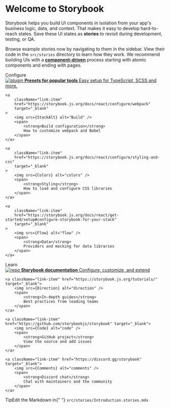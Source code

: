 
<Meta title="Example/Introduction" />

<style>{`
	.subheading {
		--mediumdark: "#999999";
		font-weight: 900;
		font-size: 13px;
		color: #999;
		letter-spacing: 6px;
		line-height: 24px;
		text-transform: uppercase;
		margin-bottom: 12px;
		margin-top: 40px;
	}

	.link-list {
		display: grid;
		grid-template-columns: 1fr;
		grid-template-rows: 1fr 1fr;
		row-gap: 10px;
	}

	@media (min-width: 620px) {
		.link-list {
		row-gap: 20px;
		column-gap: 20px;
		grid-template-columns: 1fr 1fr;
		}
	}

	@media all and (-ms-high-contrast:none) {
	.link-list {
		display: -ms-grid;
		-ms-grid-columns: 1fr 1fr;
		-ms-grid-rows: 1fr 1fr;
		}
	}

	.link-item {
		display: block;
		padding: 20px 30px 20px 15px;
		border: 1px solid #00000010;
		border-radius: 5px;
		transition: background 150ms ease-out, border 150ms ease-out, transform 150ms ease-out;
		color: #333333;
		display: flex;
		align-items: flex-start;
	}

	.link-item:hover {
		border-color: #1EA7FD50;
		transform: translate3d(0, -3px, 0);
		box-shadow: rgba(0, 0, 0, 0.08) 0 3px 10px 0;
	}

	.link-item:active {
		border-color: #1EA7FD;
		transform: translate3d(0, 0, 0);
	}

	.link-item strong {
		font-weight: 700;
		display: block;
		margin-bottom: 2px;
	}
	
	.link-item img {
		height: 40px;
		width: 40px;
		margin-right: 15px;
		flex: none;
	}

	.link-item span {
		font-size: 14px;
		line-height: 20px;
	}

	.tip {
		display: inline-block;
		border-radius: 1em;
		font-size: 11px;
		line-height: 12px;
		font-weight: 700;
		background: #E7FDD8;
		color: #66BF3C;
		padding: 4px 12px;
		margin-right: 10px;
		vertical-align: top;
	}

	.tip-wrapper {
		font-size: 13px;
		line-height: 20px;
		margin-top: 40px;
		margin-bottom: 40px;
	}

	.tip-wrapper code {
		font-size: 12px;
		display: inline-block;
	}
`}</style>

# Welcome to Storybook

Storybook helps you build UI components in isolation from your app's business logic, data, and context.
That makes it easy to develop hard-to-reach states. Save these UI states as **stories** to revisit during development, testing, or QA.

Browse example stories now by navigating to them in the sidebar.
View their code in the `src/stories` directory to learn how they work.
We recommend building UIs with a [**component-driven**](https://componentdriven.org) process starting with atomic components and ending with pages.

<div className="subheading">Configure</div>

<div className="link-list">
	<a
		className="link-item"
		href="https://storybook.js.org/docs/react/addons/addon-types"
		target="_blank"
	>
		<img src={Plugin} alt="plugin" />
		<span>
			<strong>Presets for popular tools</strong>
			Easy setup for TypeScript, SCSS and more.
		</span>
	</a>

	<a
		className="link-item"
		href="https://storybook.js.org/docs/react/configure/webpack"
		target="_blank"
	>
		<img src={StackAlt} alt="Build" />
		<span>
			<strong>Build configuration</strong>
			How to customize webpack and Babel
		</span>
	</a>

	<a
		className="link-item"
		href="https://storybook.js.org/docs/react/configure/styling-and-css"
		target="_blank"
	>
		<img src={Colors} alt="colors" />
		<span>
			<strong>Styling</strong>
			How to load and configure CSS libraries
		</span>
	</a>

	<a
		className="link-item"
		href="https://storybook.js.org/docs/react/get-started/setup#configure-storybook-for-your-stack"
		target="_blank"
	>
		<img src={Flow} alt="flow" />
		<span>
			<strong>Data</strong>
			Providers and mocking for data libraries
		</span>
	</a>
</div>

<div className="subheading">Learn</div>

<div className="link-list">
	<a className="link-item" href="https://storybook.js.org/docs" target="_blank">
		<img src={Repo} alt="repo" />
		<span>
			<strong>Storybook documentation</strong>
			Configure, customize, and extend
		</span>
	</a>

	<a className="link-item" href="https://storybook.js.org/tutorials/" target="_blank">
		<img src={Direction} alt="direction" />
		<span>
			<strong>In-depth guides</strong>
			Best practices from leading teams
		</span>
	</a>

	<a className="link-item" href="https://github.com/storybookjs/storybook" target="_blank">
		<img src={Code} alt="code" />
		<span>
			<strong>GitHub project</strong>
			View the source and add issues
		</span>
	</a>

	<a className="link-item" href="https://discord.gg/storybook" target="_blank">
		<img src={Comments} alt="comments" />
		<span>
			<strong>Discord chat</strong>
			Chat with maintainers and the community
		</span>
	</a>
</div>

<div className="tip-wrapper">
	<span className="tip">Tip</span>Edit the Markdown in{" "}
	<code>src/stories/Introduction.stories.mdx</code>
</div>